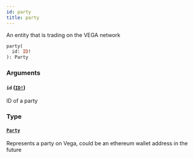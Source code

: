 ```yaml
---
id: party
title: party
---
```


An entity that is trading on the VEGA network

```graphql
party(
  id: ID!
): Party

```

### Arguments

#### `id` ([`ID!`](/graphql/scalars/id))

ID of a party

### Type

#### [`Party`](/graphql/objects/party)

Represents a party on Vega, could be an ethereum wallet address in the future
